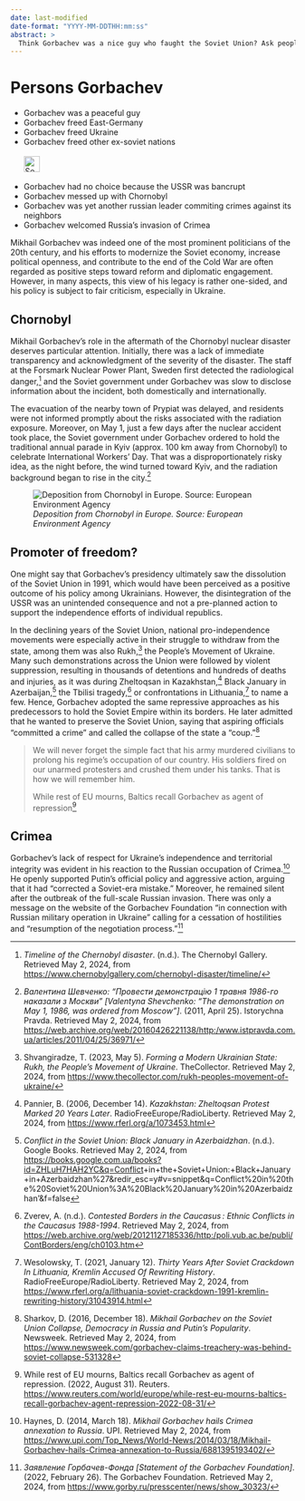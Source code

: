 ```yaml
---
date: last-modified
date-format: "YYYY-MM-DDTHH:mm:ss"
abstract: > 
  Think Gorbachev was a nice guy who faught the Soviet Union? Ask people from the Baltics or from Chornobyl or from Crimea.
---
```


# Persons Gorbachev {#sec-persons-gorbachev}

::: {.callout-caution title="Myth"}
- Gorbachev was a peaceful guy 
- Gorbachev freed East-Germany
- Gorbachev freed Ukraine
- Gorbachev freed other ex-soviet nations
[<br></br>![Search for topic in EUvsDisinfo](../all_common_img/EUvsDisinfo_400x240.jpg){height=2em}](https://euvsdisinfo.eu/disinformation-cases/?text=Mikhail%20Gorbachev&sort=relevance)
:::

::: {.callout-tip title="Truth"}
- Gorbachev had no choice because the USSR was bancrupt
- Gorbachev messed up with Chornobyl 
- Gorbachev was yet another russian leader commiting crimes against its neighbors
- Gorbachev welcomed Russia's invasion of Crimea 
:::

Mikhail Gorbachev was indeed one of the most prominent politicians of the 20th century, and his efforts to modernize the Soviet economy, increase political openness, and contribute to the end of the Cold War are often regarded as positive steps toward reform and diplomatic engagement. However, in many aspects, this view of his legacy is rather one-sided, and his policy is subject to fair criticism, especially in Ukraine.


## Chornobyl

Mikhail Gorbachev's role in the aftermath of the Chornobyl nuclear disaster deserves particular attention. Initially, there was a lack of immediate transparency and acknowledgment of the severity of the disaster. The staff at the Forsmark Nuclear Power Plant, Sweden first detected the radiological danger,[^persons-gorbachev-2] and the Soviet government under Gorbachev was slow to disclose information about the incident, both domestically and internationally.

The evacuation of the nearby town of Prypiat was delayed, and residents were not informed promptly about the risks associated with the radiation exposure. Moreover, on May 1, just a few days after the nuclear accident took place, the Soviet government under Gorbachev ordered to hold the traditional annual parade in Kyiv (approx. 100 km away from Chornobyl) to celebrate International Workers’ Day. That was a disproportionately risky idea, as the night before, the wind turned toward Kyiv, and the radiation background began to rise in the city.[^persons-gorbachev-3]

![*Deposition from Chornobyl in Europe. Source: European Environment Agency*](Chornobyl.jpg)



## Promoter of freedom?

One might say that Gorbachev's presidency ultimately saw the dissolution of the Soviet Union in 1991, which would have been perceived as a positive outcome of his policy among Ukrainians. However, the disintegration of the USSR was an unintended consequence and not a pre-planned action to support the independence efforts of individual republics.

In the declining years of the Soviet Union, national pro-independence movements were especially active in their struggle to withdraw from the state, among them was also Rukh,[^persons-gorbachev-4] the People’s Movement of Ukraine. Many such demonstrations across the Union were followed by violent suppression, resulting in thousands of detentions and hundreds of deaths and injuries, as it was during Zheltoqsan in Kazakhstan,[^persons-gorbachev-5] Black January in Azerbaijan,[^persons-gorbachev-6] the Tbilisi tragedy,[^persons-gorbachev-7] or confrontations in Lithuania,[^persons-gorbachev-8] to name a few. Hence, Gorbachev adopted the same repressive approaches as his predecessors to hold the Soviet Empire within its borders. He later admitted that he wanted to preserve the Soviet Union, saying that aspiring officials “committed a crime” and called the collapse of the state a “coup.”[^persons-gorbachev-9]

> We will never forget the simple fact that his army murdered civilians to prolong his regime's occupation of our country. His soldiers fired on our unarmed protesters and crushed them under his tanks. That is how we will remember him.
>
> While rest of EU mourns, Baltics recall Gorbachev as agent of repression[^persons-gorbachev-1]


## Crimea

Gorbachev’s lack of respect for Ukraine’s independence and territorial integrity was evident in his reaction to the Russian occupation of Crimea.[^persons-gorbachev-10] He openly supported Putin’s official policy and aggressive action, arguing that it had “corrected a Soviet-era mistake.” Moreover, he remained silent after the outbreak of the full-scale Russian invasion. There was only a message on the website of the Gorbachev Foundation “in connection with Russian military operation in Ukraine” calling for a cessation of hostilities and “resumption of the negotiation process.”[^persons-gorbachev-11]


[^persons-gorbachev-2]:  *Timeline of the Chernobyl disaster*. (n.d.). The Chernobyl Gallery. Retrieved May 2, 2024, from [https://www.chernobylgallery.com/chernobyl-disaster/timeline/](https://www.chernobylgallery.com/chernobyl-disaster/timeline/)

[^persons-gorbachev-3]:  *Валентина Шевченко: “Провести демонстрацію 1 травня 1986-го наказали з Москви” \[Valentyna Shevchenko: “The demonstration on May 1, 1986, was ordered from Moscow”\]*. (2011, April 25). Istorychna Pravda. Retrieved May 2, 2024, from [https://web.archive.org/web/20160426221138/http:/www.istpravda.com.ua/articles/2011/04/25/36971/](https://web.archive.org/web/20160426221138/http:/www.istpravda.com.ua/articles/2011/04/25/36971/)

[^persons-gorbachev-4]:  Shvangiradze, T. (2023, May 5). *Forming a Modern Ukrainian State: Rukh, the People’s Movement of Ukraine*. TheCollector. Retrieved May 2, 2024, from [https://www.thecollector.com/rukh-peoples-movement-of-ukraine/](https://www.thecollector.com/rukh-peoples-movement-of-ukraine/) 

[^persons-gorbachev-5]:  Pannier, B. (2006, December 14). *Kazakhstan: Zheltoqsan Protest Marked 20 Years Later*. RadioFreeEurope/RadioLiberty. Retrieved May 2, 2024, from [https://www.rferl.org/a/1073453.html](https://www.rferl.org/a/1073453.html) 

[^persons-gorbachev-6]:  *Conflict in the Soviet Union: Black January in Azerbaidzhan*. (n.d.). Google Books. Retrieved May 2, 2024, from [https://books.google.com.ua/books?id=ZHLuH7HAH2YC\&q=Conflict](https://books.google.com.ua/books?id=ZHLuH7HAH2YC\&q=Conflict)+in+the+Soviet+Union:+Black+January+in+Azerbaidzhan%27\&redir\_esc=y\#v=snippet\&q=Conflict%20in%20the%20Soviet%20Union%3A%20Black%20January%20in%20Azerbaidzhan’\&f=false

[^persons-gorbachev-7]:  Zverev, A. (n.d.). *Contested Borders in the Caucasus : Ethnic Conflicts in the Caucasus 1988-1994*. Retrieved May 2, 2024, from [https://web.archive.org/web/20121127185336/http:/poli.vub.ac.be/publi/ContBorders/eng/ch0103.htm](https://web.archive.org/web/20121127185336/http:/poli.vub.ac.be/publi/ContBorders/eng/ch0103.htm) 

[^persons-gorbachev-8]:  Wesolowsky, T. (2021, January 12). *Thirty Years After Soviet Crackdown In Lithuania, Kremlin Accused Of Rewriting History*. RadioFreeEurope/RadioLiberty. Retrieved May 2, 2024, from  [https://www.rferl.org/a/lithuania-soviet-crackdown-1991-kremlin-rewriting-history/31043914.html](https://www.rferl.org/a/lithuania-soviet-crackdown-1991-kremlin-rewriting-history/31043914.html) 

[^persons-gorbachev-9]:  Sharkov, D. (2016, December 18). *Mikhail Gorbachev on the Soviet Union Collapse, Democracy in Russia and Putin’s Popularity*. Newsweek. Retrieved May 2, 2024, from [https://www.newsweek.com/gorbachev-claims-treachery-was-behind-soviet-collapse-531328](https://www.newsweek.com/gorbachev-claims-treachery-was-behind-soviet-collapse-531328) 

[^persons-gorbachev-10]:  Haynes, D. (2014, March 18). *Mikhail Gorbachev hails Crimea annexation to Russia*. UPI. Retrieved May 2, 2024, from [https://www.upi.com/Top\_News/World-News/2014/03/18/Mikhail-Gorbachev-hails-Crimea-annexation-to-Russia/6881395193402/](https://www.upi.com/Top_News/World-News/2014/03/18/Mikhail-Gorbachev-hails-Crimea-annexation-to-Russia/6881395193402/) 

[^persons-gorbachev-11]:  *Заявление Горбачев-Фонда \[Statement of the Gorbachev Foundation\]*. (2022, February 26). The Gorbachev Foundation. Retrieved May 2, 2024, from [https://www.gorby.ru/presscenter/news/show\_30323/](https://www.gorby.ru/presscenter/news/show\_30323/)

[^persons-gorbachev-1]: While rest of EU mourns, Baltics recall Gorbachev as agent of repression. (2022, August 31). Reuters. [https://www.reuters.com/world/europe/while-rest-eu-mourns-baltics-recall-gorbachev-agent-repression-2022-08-31/](https://www.reuters.com/world/europe/while-rest-eu-mourns-baltics-recall-gorbachev-agent-repression-2022-08-31/)


